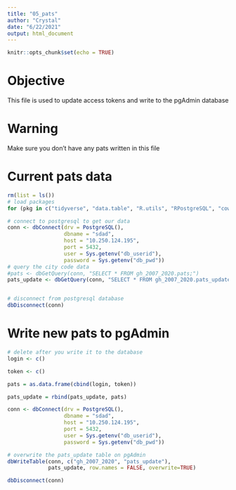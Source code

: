 ```yaml
---
title: "05_pats"
author: "Crystal"
date: "6/22/2021"
output: html_document
---
```


```r
knitr::opts_chunk$set(echo = TRUE)
```

# Objective
This file is used to update access tokens and write to the pgAdmin database

# Warning
Make sure you don't have any pats written in this file

# Current pats data
```r
rm(list = ls())
# load packages
for (pkg in c("tidyverse", "data.table", "R.utils", "RPostgreSQL", "cowplot", "stringr", "stringi",  "dplyr", "leaflet", "leaflet.extras", "tools", "statebins")) {library(pkg, character.only = TRUE)}

# connect to postgresql to get our data
conn <- dbConnect(drv = PostgreSQL(),
                  dbname = "sdad",
                  host = "10.250.124.195", 
                  port = 5432, 
                  user = Sys.getenv("db_userid"),
                  password = Sys.getenv("db_pwd"))
# query the city code data
#pats <- dbGetQuery(conn, "SELECT * FROM gh_2007_2020.pats;")
pats_update <- dbGetQuery(conn, "SELECT * FROM gh_2007_2020.pats_update;")


# disconnect from postgresql database 
dbDisconnect(conn)
```

# Write new pats to pgAdmin
```r
# delete after you write it to the database
login <- c()

token <- c()

pats = as.data.frame(cbind(login, token))

pats_update = rbind(pats_update, pats)

conn <- dbConnect(drv = PostgreSQL(), 
                  dbname = "sdad", 
                  host = "10.250.124.195", 
                  port = 5432, 
                  user = Sys.getenv("db_userid"), 
                  password = Sys.getenv("db_pwd"))

# overwrite the pats_update table on pgAdmin
dbWriteTable(conn, c("gh_2007_2020", "pats_update"), 
             pats_update, row.names = FALSE, overwrite=TRUE)

dbDisconnect(conn)
```

